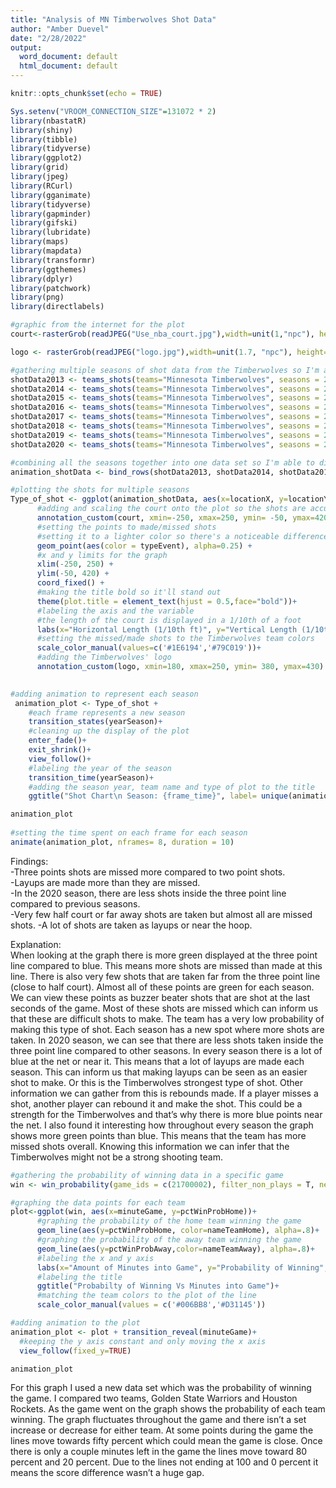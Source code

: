 ---
title: "Analysis of MN Timberwolves Shot Data"
author: "Amber Duevel"
date: "2/28/2022"
output:
  word_document: default
  html_document: default
---

```{r setup, include=FALSE}
knitr::opts_chunk$set(echo = TRUE)
```


```{r library, include=FALSE}
Sys.setenv("VROOM_CONNECTION_SIZE"=131072 * 2)
library(nbastatR)
library(shiny)
library(tibble)
library(tidyverse)
library(ggplot2)
library(grid)
library(jpeg)
library(RCurl)
library(gganimate)
library(tidyverse)
library(gapminder)
library(gifski)
library(lubridate)
library(maps)
library(mapdata)
library(transformr)
library(ggthemes)
library(dplyr)
library(patchwork)
library(png)
library(directlabels)
```

```{r shot graph, warning=FALSE}
#graphic from the internet for the plot
court<-rasterGrob(readJPEG("Use_nba_court.jpg"),width=unit(1,"npc"), height=unit(1,"npc")) #creating court and sizing correctly

logo <- rasterGrob(readJPEG("logo.jpg"),width=unit(1.7, "npc"), height=unit(1.5, "npc")) #creating and sizing the logo of the team for reference on the plot

#gathering multiple seasons of shot data from the Timberwolves so I'm able to compare each season with the next
shotData2013 <- teams_shots(teams="Minnesota Timberwolves", seasons = 2013)
shotData2014 <- teams_shots(teams="Minnesota Timberwolves", seasons = 2014)
shotData2015 <- teams_shots(teams="Minnesota Timberwolves", seasons = 2015)
shotData2016 <- teams_shots(teams="Minnesota Timberwolves", seasons = 2016)
shotData2017 <- teams_shots(teams="Minnesota Timberwolves", seasons = 2017)
shotData2018 <- teams_shots(teams="Minnesota Timberwolves", seasons = 2018)
shotData2019 <- teams_shots(teams="Minnesota Timberwolves", seasons = 2019)
shotData2020 <- teams_shots(teams="Minnesota Timberwolves", seasons = 2020)

#combining all the seasons together into one data set so I'm able to display all of them at the same time
animation_shotData <- bind_rows(shotData2013, shotData2014, shotData2015, shotData2016, shotData2017, shotData2018, shotData2019, shotData2020) 

#plotting the shots for multiple seasons
Type_of_shot <- ggplot(animation_shotData, aes(x=locationX, y=locationY)) + 
      #adding and scaling the court onto the plot so the shots are accurately displayed
      annotation_custom(court, xmin=-250, xmax=250, ymin= -50, ymax=420) +
      #setting the points to made/missed shots 
      #setting it to a lighter color so there's a noticeable difference between points
      geom_point(aes(color = typeEvent), alpha=0.25) +
      #x and y limits for the graph
      xlim(-250, 250) +
      ylim(-50, 420) +
      coord_fixed() +
      #making the title bold so it'll stand out
      theme(plot.title = element_text(hjust = 0.5,face="bold"))+
      #labeling the axis and the variable
      #the length of the court is displayed in a 1/10th of a foot
      labs(x="Horizontal Length (1/10th ft)", y="Vertical Length (1/10th)", color= "Missed or Made Shot")+
      #setting the missed/made shots to the Timberwolves team colors
      scale_color_manual(values=c('#1E6194','#79C019'))+
      #adding the Timberwolves' logo
      annotation_custom(logo, xmin=180, xmax=250, ymin= 380, ymax=430)
      

#adding animation to represent each season
 animation_plot <- Type_of_shot + 
    #each frame represents a new season
    transition_states(yearSeason)+
    #cleaning up the display of the plot
    enter_fade()+
    exit_shrink()+
    view_follow()+
    #labeling the year of the season
    transition_time(yearSeason)+
    #adding the season year, team name and type of plot to the title
    ggtitle("Shot Chart\n Season: {frame_time}", label= unique(animation_shotData$nameTeam))

animation_plot
 
#setting the time spent on each frame for each season
animate(animation_plot, nframes= 8, duration = 10) 

```
Findings:  
-Three points shots are missed more compared to two point shots.  
-Layups are made more than they are missed.  
-In the 2020 season, there are less shots inside the three point line compared to previous seasons.  
-Very few half court or far away shots are taken but almost all are missed shots.
-A lot of shots are taken as layups or near the hoop.  

Explanation:  
  When looking at the graph there is more green displayed at the three point line compared to blue. This means more shots are missed than made at this line. There is also very few shots that are taken far from the three point line (close to half court). Almost all of these points are green for each season. We can view these points as buzzer beater shots that are shot at the last seconds of the game. Most of these shots are missed which can inform us that these are difficult shots to make. The team has a very low probability of making this type of shot. Each season has a new spot where more shots are taken. In 2020 season, we can see that there are less shots taken inside the three point line compared to other seasons. In every season there is a lot of blue at the net or near it. This means that a lot of layups are made each season. This can inform us that making layups can be seen as an easier shot to make. Or this is the Timberwolves strongest type of shot. Other information we can gather from this is rebounds made. If a player misses a shot, another player can rebound it and make the shot. This could be a strength for the Timberwolves and that's why there is more blue points near the net. I also found it interesting how throughout every season the graph shows more green points than blue. This means that the team has more missed shots overall. Knowing this information we can infer that the Timberwolves might not be a strong shooting team. 

```{r win graph, echo=FALSE, warning=FALSE}
#gathering the probability of winning data in a specific game
win <- win_probability(game_ids = c(21700002), filter_non_plays = T, nest_data = FALSE, return_message = TRUE)

#graphing the data points for each team
plot<-ggplot(win, aes(x=minuteGame, y=pctWinProbHome))+
      #graphing the probability of the home team winning the game
      geom_line(aes(y=pctWinProbHome, color=nameTeamHome), alpha=.8)+
      #graphing the probability of the away team winning the game
      geom_line(aes(y=pctWinProbAway,color=nameTeamAway), alpha=.8)+
      #labeling the x and y axis
      labs(x="Amount of Minutes into Game", y="Probability of Winning", color="Team")+
      #labeling the title
      ggtitle("Probabilty of Winning Vs Minutes into Game")+
      #matching the team colors to the plot of the line
      scale_color_manual(values = c('#006BB8','#D31145'))

#adding animation to the plot
animation_plot <- plot + transition_reveal(minuteGame)+
  #keeping the y axis constant and only moving the x axis
  view_follow(fixed_y=TRUE)

animation_plot

```
  
For this graph I used a new data set which was the probability of winning the game. I compared two teams, Golden State Warriors and Houston Rockets. As the game went on the graph shows the probability of each team winning. The graph fluctuates throughout the game and there isn't a set increase or decrease for either team. At some points during the game the lines move towards fifty percent which could mean the game is close. Once there is only a couple minutes left in the game the lines move toward 80 percent and 20 percent. Due to the lines not ending at 100 and 0 percent it means the score difference wasn't a huge gap.



